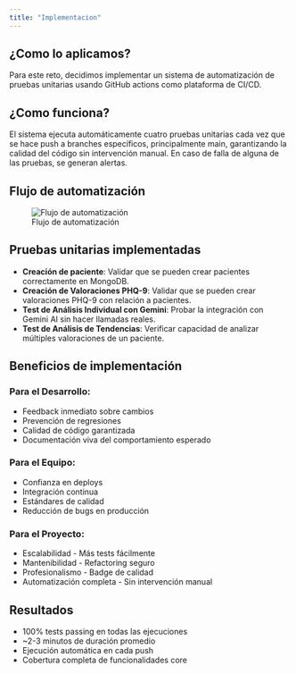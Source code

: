 ```yaml
---
title: "Implementacion"
---
```


## ¿Como lo aplicamos?

Para este reto, decidimos implementar un sistema de automatización de pruebas unitarias usando GitHub actions como plataforma de CI/CD.

## ¿Como funciona?

El sistema ejecuta automáticamente cuatro pruebas unitarias cada vez que se hace push a branches específicos, principalmente main, garantizando la calidad del código sin intervención manual. En caso de falla de alguna de las pruebas, se generan alertas.

## Flujo de automatización

![Flujo de automatización](./recursos/flujo.png)

## Pruebas unitarias implementadas

- **Creación de paciente**: Validar que se pueden crear pacientes correctamente en MongoDB.
- **Creación de Valoraciones PHQ-9**: Validar que se pueden crear valoraciones PHQ-9 con relación a pacientes.
- **Test de Análisis Individual con Gemini**: Probar la integración con Gemini AI sin hacer llamadas reales.
- **Test de Análisis de Tendencias**: Verificar capacidad de analizar múltiples valoraciones de un paciente.

## Beneficios de implementación

### Para el Desarrollo:
- Feedback inmediato sobre cambios
- Prevención de regresiones
- Calidad de código garantizada
- Documentación viva del comportamiento esperado

### Para el Equipo:
- Confianza en deploys
- Integración continua
- Estándares de calidad
- Reducción de bugs en producción

### Para el Proyecto:
- Escalabilidad - Más tests fácilmente
- Mantenibilidad - Refactoring seguro
- Profesionalismo - Badge de calidad
- Automatización completa - Sin intervención manual

## Resultados

- 100% tests passing en todas las ejecuciones
- ~2-3 minutos de duración promedio
- Ejecución automática en cada push
- Cobertura completa de funcionalidades core